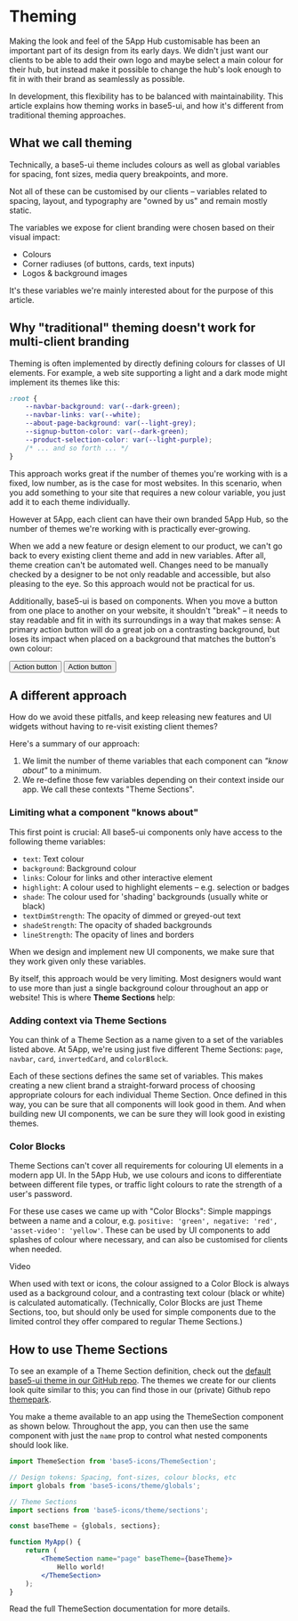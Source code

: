 

<Meta title="base5-ui/Theming" />

# Theming

Making the look and feel of the 5App Hub customisable has been an important part of its design from its early days. We didn't just want our clients to be able to add their own logo and maybe select a main colour for their hub, but instead make it possible to change the hub's look enough to fit in with their brand as seamlessly as possible.

In development, this flexibility has to be balanced with maintainability. This article explains how theming works in base5-ui, and how it's different from traditional theming approaches.

## What we call theming

Technically, a base5-ui theme includes colours as well as global variables for spacing, font sizes, media query breakpoints, and more.

Not all of these can be customised by our clients – variables related to spacing, layout, and typography are "owned by us" and remain mostly static.

The variables we expose for client branding were chosen based on their visual impact:

-   Colours
-   Corner radiuses (of buttons, cards, text inputs)
-   Logos & background images

It's these variables we're mainly interested about for the purpose of this article.

## Why "traditional" theming doesn't work for multi-client branding

Theming is often implemented by directly defining colours for classes of UI elements. For example, a web site supporting a light and a dark mode might implement its themes like this:

```css
:root {
	--navbar-background: var(--dark-green);
	--navbar-links: var(--white);
	--about-page-background: var(--light-grey);
	--signup-button-color: var(--dark-green);
	--product-selection-color: var(--light-purple);
	/* ... and so forth ... */
}
```

This approach works great if the number of themes you're working with is a fixed, low number, as is the case for most websites. In this scenario, when you add something to your site that requires a new colour variable, you just add it to each theme individually.

However at 5App, each client can have their own branded 5App Hub, so the number of themes we're working with is practically ever-growing.

When we add a new feature or design element to our product, we can't go back to every existing client theme and add in new variables. After all, theme creation can't be automated well. Changes need to be manually checked by a designer to be not only readable and accessible, but also pleasing to the eye. So this approach would not be practical for us.

Additionally, base5-ui is based on components. When you move a button from one place to another on your website, it shouldn't "break" – it needs to stay readable and fit in with its surroundings in a way that makes sense: A primary action button will do a great job on a contrasting background, but loses its impact when placed on a background that matches the button's own colour:

<Canvas>
	<Flex>
		<Box width={1 / 2} p="s" align="center" background="shaded">
			<Button color="primary">Action button</Button>
		</Box>
		<Box width={1 / 2} p="s" align="center" background="links">
			<Button color="primary">Action button</Button>
		</Box>
	</Flex>
</Canvas>

## A different approach

How do we avoid these pitfalls, and keep releasing new features and UI widgets without having to re-visit existing client themes?

Here's a summary of our approach:

1. We limit the number of theme variables that each component can _"know about"_ to a minimum.
2. We re-define those few variables depending on their context inside our app. We call these contexts "Theme Sections".

### Limiting what a component "knows about"

This first point is crucial: All base5-ui components only have access to the following theme variables:

-   `text`: Text colour
-   `background`: Background colour
-   `links`: Colour for links and other interactive element
-   `highlight`: A colour used to highlight elements – e.g. selection or badges
-   `shade`: The colour used for 'shading' backgrounds (usually white or black)
-   `textDimStrength`: The opacity of dimmed or greyed-out text
-   `shadeStrength`: The opacity of shaded backgrounds
-   `lineStrength`: The opacity of lines and borders

When we design and implement new UI components, we make sure that they work given only these variables.

By itself, this approach would be very limiting. Most designers would want to use more than just a single background colour throughout an app or website! This is where **Theme Sections** help:

### Adding context via Theme Sections

You can think of a Theme Section as a name given to a set of the variables listed above. At 5App, we're using just five different Theme Sections: `page`, `navbar`, `card`, `invertedCard`, and `colorBlock`.

Each of these sections defines the same set of variables. This makes creating a new client brand a straight-forward process of choosing appropriate colours for each individual Theme Section. Once defined in this way, you can be sure that all components will look good in them. And when building new UI components, we can be sure they will look good in existing themes.

### Color Blocks

Theme Sections can't cover all requirements for colouring UI elements in a modern app UI. In the 5App Hub, we use colours and icons to differentiate between different file types, or traffic light colours to rate the strength of a user's password.

For these use cases we came up with "Color Blocks": Simple mappings between a name and a colour, e.g. `positive: 'green', negative: 'red', 'asset-video': 'yellow'`. These can be used by UI components to add splashes of colour where necessary, and can also be customised for clients when needed.

<Canvas>
	<Pill icon="asset-video">Video</Pill>
</Canvas>

When used with text or icons, the colour assigned to a Color Block is always used as a background colour, and a contrasting text colour (black or white) is calculated automatically. (Technically, Color Blocks are just Theme Sections, too, but should only be used for simple components due to the limited control they offer compared to regular Theme Sections.)

## How to use Theme Sections

To see an example of a Theme Section definition, check out the [default base5-ui theme in our GitHub repo](https://github.com/5app/base5-ui/blob/master/src/theme/sections.js). The themes we create for our clients look quite similar to this; you can find those in our (private) Github repo [themepark](https://github.com/5app/themepark/tree/master/src).

You make a theme available to an app using the <LinkTo kind="Components/ThemeSection">ThemeSection</LinkTo> component as shown below. Throughout the app, you can then use the same component with just the `name` prop to control what nested components should look like.

```jsx
import ThemeSection from 'base5-icons/ThemeSection';

// Design tokens: Spacing, font-sizes, colour blocks, etc
import globals from 'base5-icons/theme/globals';

// Theme Sections
import sections from 'base5-icons/theme/sections';

const baseTheme = {globals, sections};

function MyApp() {
	return (
		<ThemeSection name="page" baseTheme={baseTheme}>
			Hello world!
		</ThemeSection>
	);
}
```

Read the full <LinkTo kind="Components/ThemeSection">ThemeSection documentation</LinkTo> for more details.
